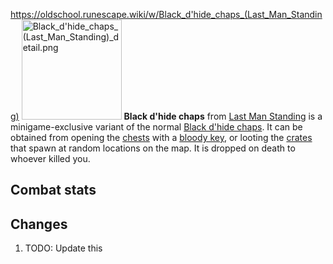 https://oldschool.runescape.wiki/w/Black_d'hide_chaps_(Last_Man_Standing)
{{Infobox Item
|name = Black d'hide chaps
|image = [[File:Black d'hide chaps (Last Man Standing).png]]
|release = [[4 August]] [[2016]]
|update = Last Man Standing Beta and Splashing Restrictions  # TODO: Update this
|members = No
|quest = No
|tradeable = No
|placeholder = No
|equipable = Yes
|stackable = No
|noteable = Yes
|options = Wear, Drop
|examine = Made from 100% real dragonhide.
|value = 30
|alchable = No
|weight = 5.443
|id = 20424
}}
[[File:Black d'hide chaps (Last Man Standing) detail.png|160px|left]]
'''Black d'hide chaps''' from [[Last Man Standing]] is a minigame-exclusive variant of the normal [[Black d'hide chaps]]. It can be obtained from opening the [[Chest (Last Man Standing)|chests]] with a [[bloody key]], or looting the [[Crate (Last Man Standing)|crates]] that spawn at random locations on the map. It is dropped on death to whoever killed you.

==Combat stats==
{{Infobox Bonuses
|astab = 0
|aslash = 0
|acrush = 0
|amagic = -10
|arange = 17
|dstab = 18
|dslash = 20
|dcrush = 26
|dmagic = 23
|drange = 26
|str = 0
|rstr = 0
|mdmg = 0
|prayer = 0
|slot = legs
|image = [[File:Black d'hide chaps (Last Man Standing) equipped male.png|160px]]
|altimage = [[File:Black d'hide chaps (Last Man Standing) equipped female.png|160px]]
}}

==Changes==
# TODO: Update this
{{Subject changes header}}
{{Subject changes
|date = 4 August 2016
|update = Last Man Standing
|change = The item was made fully available with the release of Last Man Standing.
}}
{{Subject changes footer}}

{{Last Man Standing In-game Items}}